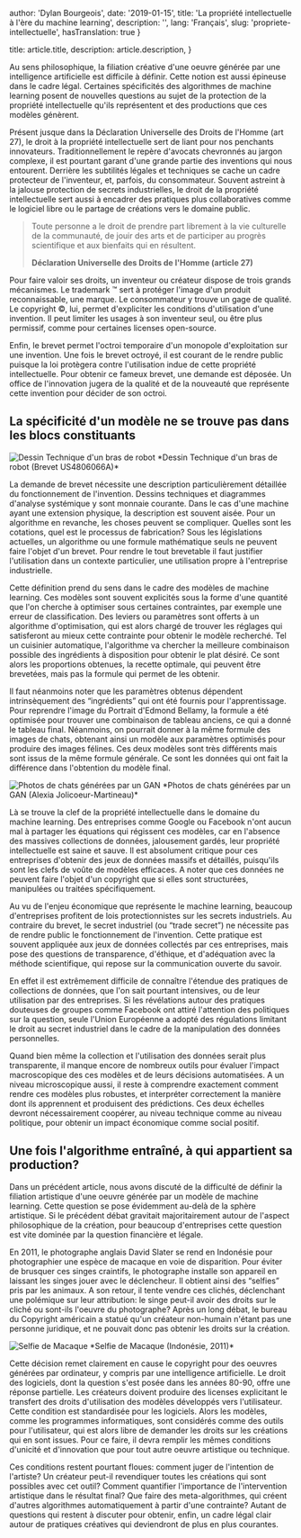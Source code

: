 
  author: 'Dylan Bourgeois',
  date: '2019-01-15',
  title: 'La propriété intellectuelle à l\'ère du machine learning',
  description: '',
  lang: 'Français',
  slug: 'propriete-intellectuelle',
  hasTranslation: true
}

  title: article.title,
  description: article.description,
}


Au sens philosophique, la filiation créative d'une oeuvre générée par une intelligence artificielle est difficile à définir. Cette notion est aussi épineuse dans le cadre légal. Certaines spécificités des algorithmes de machine learning posent de nouvelles questions au sujet de la protection de la propriété intellectuelle qu'ils représentent et des productions que ces modèles génèrent.

 

Présent jusque dans la Déclaration Universelle des Droits de l'Homme (art 27), le droit à la propriété intellectuelle sert de liant pour nos penchants innovateurs. Traditionnellement le repère d'avocats chevronnés au jargon complexe, il est pourtant garant d'une grande partie des inventions qui nous entourent. Derrière les subtilités légales et techniques se cache un cadre protecteur de l'inventeur, et, parfois, du consommateur. Souvent astreint à la jalouse protection de secrets industrielles, le droit de la propriété intellectuelle sert aussi à encadrer des pratiques plus collaboratives comme le logiciel libre ou le partage de créations vers le domaine public.

 

> Toute personne a le droit de prendre part librement à la vie culturelle de la communauté, de jouir des arts et de participer au progrès scientifique et aux bienfaits qui en résultent. 
> 
> **Déclaration Universelle des Droits de l'Homme (article 27)**
 

Pour faire valoir ses droits, un inventeur ou créateur dispose de trois grands mécanismes. Le trademark ™ sert à protéger l'image d'un produit reconnaissable, une marque. Le consommateur y trouve un gage de qualité. Le copyright ©, lui, permet d'expliciter les conditions d'utilisation d'une invention. Il peut limiter les usages à son inventeur seul, ou être plus permissif, comme pour certaines licenses open-source.

 

Enfin, le brevet permet l'octroi temporaire d'un monopole d'exploitation sur une invention. Une fois le brevet octroyé, il est courant de le rendre public puisque la loi protègera contre l'utilisation indue de cette propriété intellectuelle. Pour obtenir ce fameux brevet, une demande est déposée. Un office de l'innovation jugera de la qualité et de la nouveauté que représente cette invention pour décider de son octroi.

 

## La spécificité d'un modèle ne se trouve pas dans les blocs constituants


<Image src={brasRobot} alt="Dessin Technique d'un bras de robot" />
*Dessin Technique d'un bras de robot (Brevet US4806066A)*

La demande de brevet nécessite une description particulièrement détaillée du fonctionnement de l'invention. Dessins techniques et diagrammes d'analyse systémique y sont monnaie courante. Dans le cas d'une machine ayant une extension physique, la description est souvent aisée. Pour un algorithme en revanche, les choses peuvent se compliquer. Quelles sont les cotations, quel est le processus de fabrication? Sous les législations actuelles, un algorithme ou une formule mathématique seuls ne peuvent faire l'objet d'un brevet. Pour rendre le tout brevetable il faut justifier l'utilisation dans un contexte particulier, une utilisation propre à l'entreprise industrielle.

Cette définition prend du sens dans le cadre des modèles de machine learning. Ces modèles sont souvent explicités sous la forme d'une quantité que l'on cherche à optimiser sous certaines contraintes, par exemple une erreur de classification. Des leviers ou paramètres sont offerts à un algorithme d'optimisation, qui est alors chargé de trouver les réglages qui satisferont au mieux cette contrainte pour obtenir le modèle recherché. Tel un cuisinier automatique, l'algorithme va chercher la meilleure combinaison possible des ingrédients à disposition pour obtenir le plat désiré. Ce sont alors les proportions obtenues, la recette optimale, qui peuvent être brevetées, mais pas la formule qui permet de les obtenir.

 

Il faut néanmoins noter que les paramètres obtenus dépendent intrinsèquement des “ingrédients” qui ont été fournis pour l'apprentissage. Pour reprendre l'image du Portrait d'Edmond Bellamy, la formule a été optimisée pour trouver une combinaison de tableau anciens, ce qui a donné le tableau final. Néanmoins, on pourrait donner à la même formule des images de chats, obtenant ainsi un modèle aux paramètres optimisés pour produire des images félines. Ces deux modèles sont très différents mais sont issus de la même formule générale. Ce sont les données qui ont fait la différence dans l'obtention du modèle final.

<Image src={catSpace} alt="Photos de chats générées par un GAN" />
*Photos de chats générées par un GAN (Alexia Jolicoeur-Martineau)*


Là se trouve la clef de la propriété intellectuelle dans le domaine du machine learning. Des entreprises comme Google ou Facebook n'ont aucun mal à partager les équations qui régissent ces modèles, car en l'absence des massives collections de données, jalousement gardés, leur propriété intellectuelle est saine et sauve. Il est absolument critique pour ces entreprises d'obtenir des jeux de données massifs et détaillés, puisqu'ils sont les clefs de voûte de modèles efficaces. A noter que ces données ne peuvent faire l'objet d'un copyright que si elles sont structurées, manipulées ou traitées spécifiquement.

 

Au vu de l'enjeu économique que représente le machine learning, beaucoup d'entreprises profitent de lois protectionnistes sur les secrets industriels. Au contraire du brevet, le secret industriel (ou “trade secret”) ne nécessite pas de rendre public le fonctionnement de l'invention. Cette pratique est souvent appliquée aux jeux de données collectés par ces entreprises, mais pose des questions de transparence, d'éthique, et d'adéquation avec la méthode scientifique, qui repose sur la communication ouverte du savoir.

 

En effet il est extrêmement difficile de connaître l'étendue des pratiques de collections de données, que l'on sait pourtant intensives, ou de leur utilisation par des entreprises. Si les révélations autour des pratiques douteuses de groupes comme Facebook ont attiré l'attention des politiques sur la question, seule l'Union Européenne a adopté des régulations limitant le droit au secret industriel dans le cadre de la manipulation des données personnelles.

 

Quand bien même la collection et l'utilisation des données serait plus transparente, il manque encore de nombreux outils pour évaluer l'impact macroscopique des ces modèles et de leurs décisions automatisées. A un niveau microscopique aussi, il reste à comprendre exactement comment rendre ces modèles plus robustes, et interpréter correctement la manière dont ils apprennent et produisent des prédictions. Ces deux échelles devront nécessairement coopérer, au niveau technique comme au niveau politique, pour obtenir un impact économique comme social positif.

 

## Une fois l'algorithme entraîné, à qui appartient sa production?

 

Dans un précédent article, nous avons discuté de la difficulté de définir la filiation artistique d'une oeuvre générée par un modèle de machine learning. Cette question se pose évidemment au-delà de la sphère artistique. Si le précédent débat gravitait majoritairement autour de l'aspect philosophique de la création, pour beaucoup d'entreprises cette question est vite dominée par la question financière et légale.

 

En 2011, le photographe anglais David Slater se rend en Indonésie pour photographier une espèce de macaque en voie de disparition. Pour éviter de brusquer ces singes craintifs, le photographe installe son appareil en laissant les singes jouer avec le déclencheur. Il obtient ainsi des “selfies” pris par les animaux. A son retour, il tente vendre ces clichés, déclenchant une polémique sur leur attribution: le singe peut-il avoir des droits sur le cliché ou sont-ils l'oeuvre du photographe? Après un long débat, le bureau du Copyright américain a statué qu'un créateur non-humain n'étant pas une personne juridique, et ne pouvait donc pas obtenir les droits sur la création.

<Image src={monkeySelfie} alt="Selfie de Macaque" />
*Selfie de Macaque (Indonésie, 2011)*
 

Cette décision remet clairement en cause le copyright pour des oeuvres générées par ordinateur, y compris par une intelligence artificielle. Le droit des logiciels, dont la question s'est posée dans les années 80-90, offre une réponse partielle. Les créateurs doivent produire des licenses explicitant le transfert des droits d'utilisation des modèles développés vers l'utilisateur. Cette condition est standardisée pour les logiciels. Alors les modèles, comme les programmes informatiques, sont considérés comme des outils pour l'utilisateur, qui est alors libre de demander les droits sur les créations qui en sont issues. Pour ce faire, il devra remplir les mêmes conditions d'unicité et d'innovation que pour tout autre oeuvre artistique ou technique.

Ces conditions restent pourtant floues: comment juger de l'intention de l'artiste? Un créateur peut-il revendiquer toutes les créations qui sont possibles avec cet outil? Comment quantifier l'importance de l'intervention artistique dans le résultat final? Que faire des meta-algorithmes, qui créent d'autres algorithmes automatiquement à partir d'une contrainte? Autant de questions qui restent à discuter pour obtenir, enfin, un cadre légal clair autour de pratiques créatives qui deviendront de plus en plus courantes.